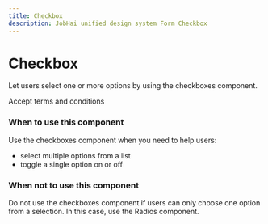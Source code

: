 ```yaml
---
title: Checkbox
description: JobHai unified design system Form Checkbox
---
```


# Checkbox
Let users select one or more options by using the checkboxes component.

<div className='flex  justify-center items-center h-[200px] w-full border gap-4 border-gray-200 rounded-md mt-3'>
   <div className="flex items-center gap-3">
        <Checkbox id="terms" />
        <Label htmlFor="terms">Accept terms and conditions</Label>
      </div>
</div>

### When to use this component
Use the checkboxes component when you need to help users:

- select multiple options from a list
- toggle a single option on or off


### When not to use this component
Do not use the checkboxes component if users can only choose one option from a selection. 
In this case, use the Radios component.




<Ownership 
  designOwner="Anushka Ranjan"
  techOwner="Piyush Arora"
  status="Live"
  version="1.0.0"
  figmaLink=""
  githubLink=""
/> 